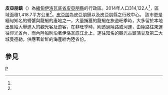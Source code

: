 {{Infobox settlement
|native_name = {{lang|my|ဖျာပုံမြို့နယ်}}
|official_name = 皮亞朋鎮
|settlement_type = [[皮亞朋縣|皮亞朋縣]]行政區
|image_skyline = 
|image_map = 
|map_caption = 
|pushpin_label_position = bottom
|pushpin_map = Burma
|pushpin_map_caption =
|subdivision_type = 國家
|subdivision_name = {{flag|Burma}}
|subdivision_type1 = [[缅甸行政区划|省]]
|subdivision_name1 = [[伊洛瓦底省|伊洛瓦底省]]
|subdivision_type2 = [[縣_(緬甸)|縣]]
|subdivision_name2 = [[皮亞朋縣|皮亞朋縣]]
|subdivision_type3 = 行政中心
|subdivision_name3 = [[皮亞朋|皮亞朋]]
|unit_pref =
|area_total_km2 = 1,418.7
|population = 314,122
|population_as_of = 2014
|population_footnotes =<ref name="citypopulation">[http://www.citypopulation.de/php/myanmar-admin.php MYANMAR: Administrative Division]. Citypopulation. 2015-10-30</ref>
|population_density_km2 = 221.42
|coordinates_display = inline,title
|coordinates_region = MM
|latNS = N
|latd = 16
|latm = 16
|lats = 40
|longEW = E
|longd = 95
|longm = 40
|longs = 43
|elevation_ft = 
|elevation_m = 
|timezone = [[Myanmar_Standard_Time|MST]]
|utc_offset = +6:30
|website =
}}

'''皮亞朋鎮'''（{{lang-my|ဖျာပုံမြို့နယ်}}）為[[緬甸|緬甸]][[伊洛瓦底省|伊洛瓦底省]][[皮亞朋縣|皮亞朋縣]]的行政區。2014年人口314,122人<ref name=citypopulation/>，區域面積1,418.7平方公里<ref name=citypopulation/>。[[皮亞朋|皮亞朋]]為皮亞朋鎮以及皮亞朋縣之行政中心。
該市更是緬甸知名的螃蟹與龍蝦的產地之一，大量捕獲的龍蝦在旅遊旺季時，大多留於本地出售給大舉進入的觀光客及遊客，在非旺季時，則透過陸路或河運，由陸路往東運往仰光省內，而內陸船則沿著伊洛瓦底江北上，運往知名的觀光古鎮蒲甘及第二大城曼德勒，供應著新鮮的海產給內陸省份。

==參見==
{{reflist}}

{{Ayeyarwady Division|state=collapsed}}

[[Category:伊洛瓦底省鎮區|P]]

{{Myanmar-stub}}